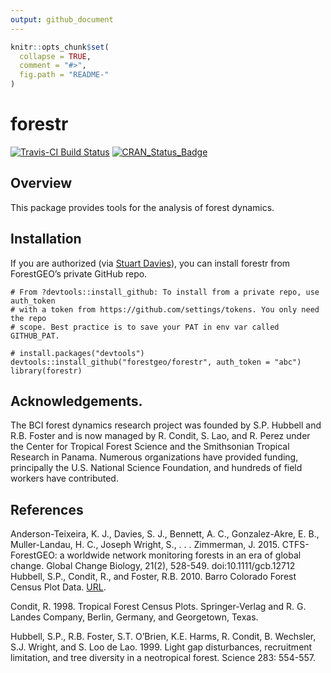```yaml
---
output: github_document
---
```


<!-- README.md is generated from README.Rmd. Please edit that file -->

```r
knitr::opts_chunk$set(
  collapse = TRUE,
  comment = "#>",
  fig.path = "README-"
)
```

# forestr

[![Travis-CI Build Status](https://travis-ci.org/forestgeo/forestr.svg?branch=master)](https://travis-ci.org/forestgeo/forestr)
[![CRAN_Status_Badge](http://www.r-pkg.org/badges/version/forestr)](https://cran.r-project.org/package=forestr)

## Overview

This package provides tools for the analysis of forest dynamics.

## Installation

If you are authorized (via [Stuart Davies](daviess@si.edu)), you can install forestr from ForestGEO's private GitHub repo.

```
# From ?devtools::install_github: To install from a private repo, use auth_token
# with a token from https://github.com/settings/tokens. You only need the repo 
# scope. Best practice is to save your PAT in env var called GITHUB_PAT.

# install.packages("devtools")
devtools::install_github("forestgeo/forestr", auth_token = "abc")
library(forestr)
```

## Acknowledgements.

The BCI forest dynamics research project was founded by S.P. Hubbell and R.B.
Foster and is now managed by R. Condit, S. Lao, and R. Perez under the Center
for Tropical Forest Science and the Smithsonian Tropical Research in Panama. 
Numerous organizations have provided funding, principally the U.S. National 
Science Foundation, and hundreds of field workers have contributed.

## References

Anderson-Teixeira, K. J., Davies, S. J., Bennett, A. C., Gonzalez-Akre, E. B.,
Muller-Landau, H. C., Joseph Wright, S., . . . Zimmerman, J. 2015.
CTFS-ForestGEO: a worldwide network monitoring forests in an era of global
change. Global Change Biology, 21(2), 528-549. doi:10.1111/gcb.12712 Hubbell,
S.P., Condit, R., and Foster, R.B. 2010. Barro Colorado Forest Census Plot
Data. [URL](http://ctfs.si.edu/webatlas/datasets/bci).

Condit, R. 1998. Tropical Forest Census Plots. Springer-Verlag and R. G.
Landes Company, Berlin, Germany, and Georgetown, Texas.

Hubbell, S.P., R.B. Foster, S.T. O'Brien, K.E. Harms, R. Condit, B. Wechsler,
S.J. Wright, and S. Loo de Lao. 1999. Light gap disturbances, recruitment
limitation, and tree diversity in a neotropical forest. Science 283: 554-557.











